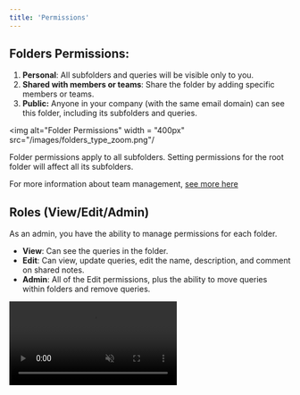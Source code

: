```yaml
---
title: 'Permissions'
---
```


## Folders Permissions:

1. **Personal**: All subfolders and queries will be visible only to you.
2. **Shared with members or teams**: Share the folder by adding specific members or teams.
3. **Public:** Anyone in your company (with the same email domain) can see this folder, including its subfolders and queries.

<img alt="Folder Permissions"
  width = "400px"
  src="/images/folders_type_zoom.png"/
  >


<Note> Folder permissions apply to all subfolders. Setting permissions for the root folder will affect all its subfolders.</Note>

<Note> For more information about team management, [see more here](/team_management)</Note>



## Roles (View/Edit/Admin)
As an admin, you have the ability to manage permissions for each folder.

- **View**: Can see the queries in the folder.
- **Edit**: Can view, update queries, edit the name, description, and comment on shared notes.
- **Admin**: All of the Edit permissions, plus the ability to move queries within folders and remove queries.

<video autoPlay muted loop playsInline className="w-full aspect-video" src="/images/snippet_feature_new.mp4" />

## Access Denied
When a user tries to access a folder/query they don’t have permission for, they will see the owner’s email and can request access. Once the owner approves, the user will be granted access to the folder and queries.

<br></br>

**Have specific permission requests for your organization?**<br></br>
We know how to align permissions with your organization's needs. Let us know [here](https://tally.so/r/nWpzMv).